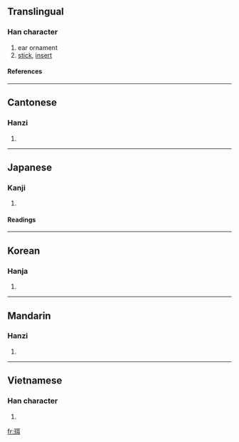 ==Translingual==
===Han character===
{{Han char|rn=96|rad=玉|as=06|sn=10|four=1114<sub>0</sub>|canj=一土尸十 (MGSJ)}}
# ear ornament
# [[stick]], [[insert]]
====References====
{{Han ref|kx=0731.080|dkj=20964|dj=1142.210|hdz=21109.130|uh=73E5|ud=29669|bh=D2AD|bd=53933}}
----
==Cantonese==
===Hanzi===
{{yue-hanzi|jyut=|y=nei6, yi6}}
# {{defn|Cantonese}}
----
==Japanese==
===Kanji===
{{ja-kanji|grade=|rs=玉06}}
# {{defn|Japanese}} 
====Readings====
{{ja-readings|on=[[じ]] (ji)|kun=[[みみだま]] (mimidama), [[みみかざり]] (mimikazari), [[ひがさ]] (higasa)}}
----
==Korean==
===Hanja===
{{ko-hanja|hangeul=이|eumhun=|rv=i|mr=i|y=i}}
# {{defn|Korean}}
----
==Mandarin==
===Hanzi===
{{cmn-hanzi|pin=[[ěr]] (er3)|wg=erh<sup>3</sup>}}
# {{defn|Mandarin}}
----
==Vietnamese==
===Han character===
{{vi-hantu|yến}}
# {{defn|Vietnamese}}

[[fr:珥]]